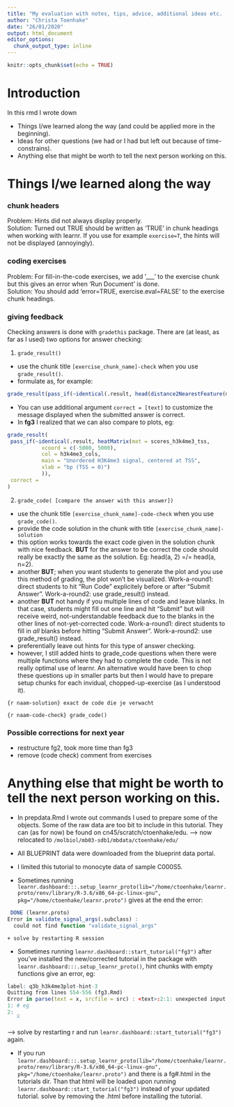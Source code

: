 ```yaml
---
title: "My evaluation with notes, tips, advice, additional ideas etc.  "
author: "Christa Toenhake"
date: "26/01/2020"
output: html_document
editor_options: 
  chunk_output_type: inline
---
```


```r
knitr::opts_chunk$set(echo = TRUE)
```

# Introduction
In this rmd I wrote down  

- Things I/we learned along the way (and could be applied more in the beginning).  
- Ideas for other questions (we had or I had but left out because of time-constrains).  
- Anything else that might be worth to tell the next person working on this.  

# Things I/we learned along the way  

### chunk headers  
Problem: Hints did not always display properly.  
Solution: Turned out TRUE should be written as 'TRUE' in chunk headings when working with learnr. If you use for example `exercise=T`, the hints will not be displayed (annoyingly).  

### coding exercises  
Problem: For fill-in-the-code exercises, we add '___' to the exercise chunk but this gives an error when 'Run Document' is done.   
Solution: You should add 'error=TRUE, exercise.eval=FALSE' to the exercise chunk headings.   

### giving feedback  
Checking answers is done with `gradethis` package. There are (at least, as far as I used) two options for answer checking:  

1. `grade_result()`   

  - use the chunk title `[exercise_chunk_name]-check` when you use `grade_result()`.   
  - formulate as, for example:  

```r
grade_result(pass_if(~identical(.result, head(distance2NearestFeature(monocytes_h3k4me3, tss_chr19)))))
```

 - You can use additional argument `correct = [text]` to customize the message displayed when the submitted answer is correct.   
 - In **fg3** I realized that we can also compare to plots, eg:  
 
```r
grade_result(
 pass_if(~identical(.result, heatMatrix(mat = scores_h3k4me3_tss, 
           xcoord = c(-5000, 5000), 
           col = h3k4me3_cols, 
           main = "Unordered H3K4me3 signal, centered at TSS", 
           xlab = "bp (TSS = 0)")
           )),
 correct = 
)
```
  

2. `grade_code( [compare the answer with this answer])`   

  - use the chunk title `[exercise_chunk_name]-code-check` when you use `grade_code()`. 
  - provide the code solution in the chunk with title `[exercise_chunk_name]-solution`
  - this option works towards the exact code given in the solution chunk with nice feedback. **BUT** for the answer to be correct the code should really be exactly the same as the solution. Eg: head(a, 2) =/= head(a, n=2).   
  - another **BUT**; when you want students to generate the plot and you use this method of grading, the plot won't be visualized. Work-a-round1: direct students to hit "Run Code" explicitely before or after "Submit Answer". Work-a-round2: use grade_result() instead.  
  - another **BUT** not handy if you multiple lines of code and leave blanks. In that case, students might fill out one line and hit "Submit" but will receive weird, not-understandable feedback due to the blanks in the other lines of not-yet-corrected code. Work-a-round1: direct students to fill in *all* blanks before hitting "Submit Answer". Work-a-round2: use grade_result() instead.  
  - preferentially leave out hints for this type of answer checking.  
  - however, I still added hints to grade_code questions when there were multiple functions where they had to complete the code. This is not really optimal use of learnr. An alternative would have been to chop these questions up in smaller parts but then I would have to prepare setup chunks for each invidual, chopped-up-exercise (as I understood it).


``{r naam-solution}
exact de code die je verwacht
``

``{r naam-code-check}
grade_code()
``

### Possible corrections for next year   

* restructure fg2, took more time than fg3  
* remove (code check) comment from exercises 

# Anything else that might be worth to tell the next person working on this.    
- In prepdata.Rmd I wrote out commands I used to prepare some of the objects. Some of the raw data are too bit to include in this tutorial. They can (as for now) be found on cn45/scratch/ctoenhake/edu.  --> now relocated to `/molbiol/mb03-sdb1/mbdata/ctoenhake/edu/`  

- All BLUEPRINT data were downloaded from the blueprint data portal.  

- I limited this tutorial to monocyte data of sample C000S5.  

- Sometimes running `learnr.dashboard:::.setup_learnr_proto(lib="/home/ctoenhake/learnr.proto/renv/library/R-3.6/x86_64-pc-linux-gnu", pkg="/home/ctoenhake/learnr.proto")` gives at the end the error:  
```r
 DONE (learnr.proto)
Error in validate_signal_args(.subclass) : 
  could not find function "validate_signal_args"
```
    + solve by restarting R session   
    
- Sometimes running `learnr.dashboard::start_tutorial("fg3")` after you've installed the new/corrected tutorial in the package with `learnr.dashboard:::.setup_learnr_proto()`, hint chunks with empty functions give an error, eg:   
```r
label: q3b_h3k4me3plot-hint-3
Quitting from lines 554-556 (fg3.Rmd) 
Error in parse(text = x, srcfile = src) : <text>:2:1: unexpected input
1: # eg
2: _
   ^
```

--> solve by restarting r and run `learnr.dashboard::start_tutorial("fg3")`  again.   


- If you run `learnr.dashboard:::.setup_learnr_proto(lib="/home/ctoenhake/learnr.proto/renv/library/R-3.6/x86_64-pc-linux-gnu", pkg="/home/ctoenhake/learnr.proto")` and there is a fg#.html in the tutorials dir. Than that html will be loaded upon running `learnr.dashboard::start_tutorial("fg3")` instead of your updated tutorial. solve by removing the .html before installing the tutorial.



